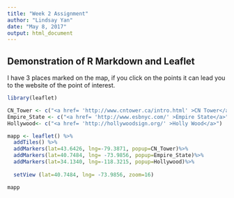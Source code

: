 ---
title: "Week 2 Assignment"
author: "Lindsay Yan"
date: "May 8, 2017"
output: html_document
---



## Demonstration of R Markdown and Leaflet

I have 3 places marked on the map, if you click on the points it can lead you to the website of the point of interest.

```{r }
library(leaflet)

CN_Tower <- c("<a href= 'http://www.cntower.ca/intro.html' >CN Tower</a>")
Empire_State <- c("<a href= 'http://www.esbnyc.com/' >Empire State</a>")
Hollywood<- c("<a href= 'http://hollywoodsign.org/' >Holly Wood</a>")

mapp <- leaflet() %>%
  addTiles() %>%  
  addMarkers(lat=43.6426, lng=-79.3871, popup=CN_Tower)%>%
  addMarkers(lat=40.7484, lng= -73.9856, popup=Empire_State)%>%
  addMarkers(lat=34.1340, lng=-118.3215, popup=Hollywood)%>% 
  
  setView (lat=40.7484, lng= -73.9856, zoom=16)

mapp 

```


